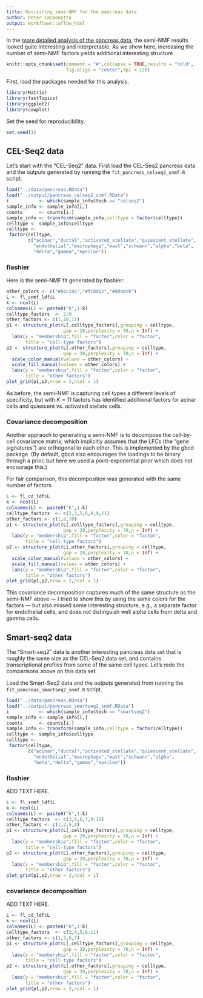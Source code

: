 ```yaml
---
title: Revisiting semi-NMF for the pancreas data
author: Peter Carbonetto
output: workflowr::wflow_html
---
```


In the
[more detailed analysis of the pancreas data](pancreas_snmf.html), the
semi-NMF results looked quite interesting and interpretable. As we
show here, increasing the number of semi-NMF factors yields additional
interesting structure

```r
knitr::opts_chunk$set(comment = "#",collapse = TRUE,results = "hold",
                      fig.align = "center",dpi = 120)
```

First, load the packages needed for this analysis.

```r
library(Matrix)
library(fastTopics)
library(ggplot2)
library(cowplot)
```

Set the seed for reproducibility.

```r
set.seed(1)
```

## CEL-Seq2 data

Let's start with the "CEL-Seq2" data. First load the CEL-Seq2 pancreas
data and the outputs generated by running the
`fit_pancreas_celseq2_snmf.R` script.

```r
load("../data/pancreas.RData")
load("../output/pancreas_celseq2_snmf.RData")
i           <- which(sample_info$tech == "celseq2")
sample_info <- sample_info[i,]
counts      <- counts[i,]
sample_info <- transform(sample_info,celltype = factor(celltype))
celltype <- sample_info$celltype
celltype <-
 factor(celltype,
        c("acinar","ductal","activated_stellate","quiescent_stellate",
          "endothelial","macrophage","mast","schwann","alpha","beta",
          "delta","gamma","epsilon"))
```

### flashier

Here is the semi-NMF fit generated by flashier:

```r
other_colors <- c("#66c2a5","#fc8d62","#8da0cb")
L <- fl_snmf_ldf$L
k <- ncol(L)
colnames(L) <- paste0("k",1:k)
celltype_factors  <- 2:9
other_factors <- c(1,10,11)
p1 <- structure_plot(L[,celltype_factors],grouping = celltype,
                     gap = 20,perplexity = 70,n = Inf) +
  labs(y = "membership",fill = "factor",color = "factor",
       title = "cell-type factors")
p2 <- structure_plot(L[,other_factors],grouping = celltype,
                     gap = 20,perplexity = 70,n = Inf) +
  scale_color_manual(values = other_colors) +
  scale_fill_manual(values = other_colors) +
  labs(y = "membership",fill = "factor",color = "factor",
       title = "other factors")
plot_grid(p1,p2,nrow = 2,ncol = 1)
```

As before, the semi-NMF is capturing cell types a different levels of
specificity, but with $K = 11$ factors has identified additional
factors for acinar cells and quiescent vs. activated stellate cells.

### Covariance decomposition

Another appraoch to generating a semi-NMF is to decompose the
cell-by-cell covariance matrix, which implicitly assumes that the LFCs
(the "gene signatures") are orthogonal to each other. This is
implemented by the gbcd package. (By default, gbcd also encourages the
loadings to be binary through a prior, but here we used a
point-exponential prior which does not encourage this.)

For fair comparison, this decomposition was generated with the same
number of factors.

```r
L <- fl_cd_ldf$L
k <- ncol(L)
colnames(L) <- paste0("k",1:k)
celltype_factors  <- c(2,3,5,6,4,9,11)
other_factors <- c(1,8,10)
p1 <- structure_plot(L[,celltype_factors],grouping = celltype,
                     gap = 20,perplexity = 70,n = Inf) +
  labs(y = "membership",fill = "factor",color = "factor",
       title = "cell-type factors")
p2 <- structure_plot(L[,other_factors],grouping = celltype,
                     gap = 20,perplexity = 70,n = Inf) +
  scale_color_manual(values = other_colors) +
  scale_fill_manual(values = other_colors) +
  labs(y = "membership",fill = "factor",color = "factor",
       title = "other factors")
plot_grid(p1,p2,nrow = 2,ncol = 1)
```

This covariance decomposition captures much of the same structure as
the semi-NMF above — I tried to show this by using the same colors for
the factors — but also missed some interesting structure, e.g., a
separate factor for endothelial cells, and does not distinguish well
alpha cells from delta and gamma cells.

## Smart-seq2 data

The "Smart-seq2" data is another interesting pancreas data set that is
roughly the same size as the CEL-Seq2 data set, and contains
transcriptional profiles from some of the same cell types. Let's redo
the comparisons above on this data set.

Load the Smart-Seq2 data and the outputs generated from running
the `fit_pancreas_smartseq2_snmf.R` script.

```r
load("../data/pancreas.RData")
load("../output/pancreas_smartseq2_snmf.RData")
i           <- which(sample_info$tech == "smartseq2")
sample_info <- sample_info[i,]
counts      <- counts[i,]
sample_info <- transform(sample_info,celltype = factor(celltype))
celltype <- sample_info$celltype
celltype <-
 factor(celltype,
        c("acinar","ductal","activated_stellate","quiescent_stellate",
		  "endothelial","macrophage","mast","schwann","alpha",
		  "beta","delta","gamma","epsilon"))
```

### flashier

ADD TEXT HERE.

```r
L <- fl_snmf_ldf$L
k <- ncol(L)
colnames(L) <- paste0("k",1:k)
celltype_factors  <- c(3,4,6,7,9:11)
other_factors <- c(1,2,5,8)
p1 <- structure_plot(L[,celltype_factors],grouping = celltype,
                     gap = 20,perplexity = 70,n = Inf) +
  labs(y = "membership",fill = "factor",color = "factor",
       title = "cell-type factors")
p2 <- structure_plot(L[,other_factors],grouping = celltype,
                     gap = 20,perplexity = 70,n = Inf) +
  labs(y = "membership",fill = "factor",color = "factor",
       title = "other factors")
plot_grid(p1,p2,nrow = 2,ncol = 1)
```

### covariance decomposition

ADD TEXT HERE.

```r
L <- fl_cd_ldf$L
k <- ncol(L)
colnames(L) <- paste0("k",1:k)
celltype_factors  <- c(2,4,5,8:11)
other_factors <- c(1,3,6,7)
p1 <- structure_plot(L[,celltype_factors],grouping = celltype,
                     gap = 20,perplexity = 70,n = Inf) +
  labs(y = "membership",fill = "factor",color = "factor",
       title = "cell-type factors")
p2 <- structure_plot(L[,other_factors],grouping = celltype,
                     gap = 20,perplexity = 70,n = Inf) +
  labs(y = "membership",fill = "factor",color = "factor",
       title = "other factors")
plot_grid(p1,p2,nrow = 2,ncol = 1)
```
